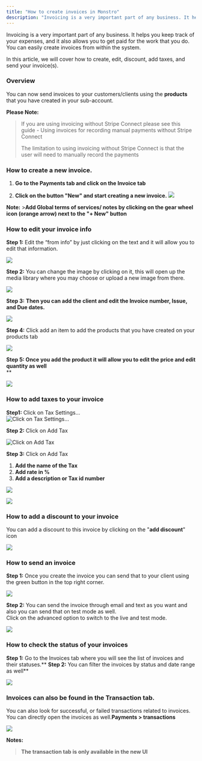 ```yaml
---
title: "How to create invoices in Monstro"
description: "Invoicing is a very important part of any business. It helps you keep track of your expenses, and it also allows you to get paid for the work that you do."
---
```



Invoicing is a very important part of any business. It helps you keep track of your expenses, and it also allows you to get paid for the work that you do. You can easily create invoices from within the system.

In this article, we will cover how to create, edit, discount, add taxes, and send your invoice(s).

### Overview

You can now send invoices to your customers/clients using the **products** that you have created in your sub-account.

**Please Note:**
>If you are using invoicing without Stripe Connect please see this guide - Using invoices for recording manual payments without Stripe Connect 
>
>The limitation to using invoicing without Stripe Connect is that the user will need to manually record the payments

### How to create a new invoice.

1.  **Go to the Payments tab and click on the Invoice tab**
    
2.  **Click on the button "New" and start creating a new invoice.**
     ![](https://s3.amazonaws.com/cdn.freshdesk.com/data/helpdesk/attachments/production/48295684124/original/o8JIhScbKsJJ4rdKJvjjJiTXG2vCbLNgTw.png?1683126566)
      
 **Note:**
    >**Add Global terms of services/ notes by clicking on the gear wheel icon (orange arrow) next to the "+ New" button** 

### How to edit your invoice info

**Step 1:**  Edit the “from info” by just clicking on the text and it will allow you to edit that information.  

![](https://s3.amazonaws.com/cdn.freshdesk.com/data/helpdesk/attachments/production/48189118323/original/i55oqo8Exy4InrVRO1VUgQx57NhlOppPBA.png?1644520846)

**Step 2:**  You can change the image by clicking on it, this will open up the media library where you may choose or upload a new image from there.

  
![](https://s3.amazonaws.com/cdn.freshdesk.com/data/helpdesk/attachments/production/48189118316/original/zNv44n1njtS4kJZj0FIdXI3d3w3WsMSxPQ.png?1644520844)

**Step 3:** **Then you can add the client and edit the Invoice number, Issue, and Due dates.**

![](https://s3.amazonaws.com/cdn.freshdesk.com/data/helpdesk/attachments/production/48189508034/original/a-GK6JrGcLypdBYpcF7Y0VWKD7uavRw8Bw.png?1644597978)

**Step 4:**  Click add an item to add the products that you have created on your products tab

![](https://s3.amazonaws.com/cdn.freshdesk.com/data/helpdesk/attachments/production/48189455786/original/_4cKxr4KtRAx0YNTl2KPA-urzKx0_ffnAg.png?1644590904)

**Step 5: Once you add the product it will allow you to edit the price and edit quantity as well**  
**

![](https://s3.amazonaws.com/cdn.freshdesk.com/data/helpdesk/attachments/production/48189492869/original/TkJ3cuE2ZufmAewqLdQoDtZ9pe65giug8A.png?1644595130)

### How to add taxes to your invoice

**Step1:**  Click on Tax Settings…  
![Click on Tax Settings…](https://s3.amazonaws.com/cdn.freshdesk.com/data/helpdesk/attachments/production/48189495214/original/-r2mTlvPVoWwWEFBjJHOta2cwdBEvmj9rg.png?1644595523) 

**Step 2:**  Click on Add Tax

![Click on Add Tax](https://s3.amazonaws.com/cdn.freshdesk.com/data/helpdesk/attachments/production/48189495388/original/dQmDYh8f6NAFbwackNAKS_qJqsDENnIONQ.png?1644595576)

**Step 3:**  Click on Add Tax

1.  **Add the name of the Tax**
2.  **Add rate in %**
3.  **Add a description or Tax id number**

![](https://s3.amazonaws.com/cdn.freshdesk.com/data/helpdesk/attachments/production/48189495624/original/C4Q95tLGsljhjp2mV8Dutw-0HbYCXAY70g.png?1644595622)

![](https://s3.amazonaws.com/cdn.freshdesk.com/data/helpdesk/attachments/production/48190165380/original/5E6d3iPNV1ePefWLE5W9riolA5FTH41tBQ.png?1644875572)  

### How to add a discount to your invoice

You can add a discount to this invoice by clicking on the "**add discount**" icon

![](https://s3.amazonaws.com/cdn.freshdesk.com/data/helpdesk/attachments/production/48189503863/original/cSNM76KK-kDKkqMW9OTm_BkzJ1M6dINjpw.png?1644597092)

### How to send an invoice

**Step 1:**  Once you create the invoice you can send that to your client using the green button in the top right corner.  

![](https://s3.amazonaws.com/cdn.freshdesk.com/data/helpdesk/attachments/production/48189118315/original/lrBLj06j7mN3tZaqF3R1ZCpbGewMiPxRxw.png?1644520844) 

**Step 2:**  You can send the invoice through email and text as you want and also you can send that on test mode as well.  
Click on the advanced option to switch to the live and test mode.  
  
![](https://s3.amazonaws.com/cdn.freshdesk.com/data/helpdesk/attachments/production/48189508144/original/dMdDQH7FdcMqn9kpDzIdmFBwoyGyn2rF9w.png?1644598007)

### How to check the status of your invoices  

**Step 1:** Go to the Invoices tab where you will see the list of invoices and their statuses.**
**Step 2:** You can filter the invoices by status and date range as well**

![](https://s3.amazonaws.com/cdn.freshdesk.com/data/helpdesk/attachments/production/48295684580/original/a-rTtlcGha6FfQwNGP6l-OG_vK70hsLFwQ.png?1683126642)

### Invoices can also be found in the Transaction tab.

You can also look for successful, or failed transactions related to invoices. You can directly open the invoices as well.**Payments > transactions**

![](https://s3.amazonaws.com/cdn.freshdesk.com/data/helpdesk/attachments/production/48189514063/original/9hVpI6UpRIiXpr4udM0BzxMRzfLRyAmrsw.png?1644598898)
  
**Notes:**
>**The transaction tab is only available in the new UI**